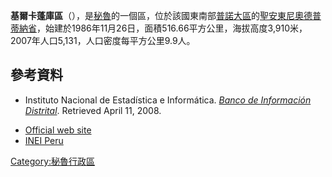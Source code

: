 '''基爾卡蓬庫區'''（{{lang-es|Distrito de Quilcapuncu}}），是[[秘魯|秘魯]]的一個區，位於該國東南部[[普諾大區|普諾大區]]的[[聖安東尼奧德普蒂納省|聖安東尼奧德普蒂納省]]，始建於1986年11月26日，面積516.66平方公里，海拔高度3,910米，2007年人口5,131，人口密度每平方公里9.9人。

==參考資料==
*{{es icon}} Instituto Nacional de Estadística e Informática. ''[https://web.archive.org/web/20080410165254/http://desa.inei.gob.pe/mapas/bid/ Banco de Información Distrital]''. Retrieved April 11, 2008.
* [https://web.archive.org/web/20120328101526/http://www.muniquilcapuncu.gob.pe/ Official web site]
* [https://web.archive.org/web/20120124063934/http://proyectos.inei.gob.pe/mapas/bid/ INEI Peru]

{{Peru-geo-stub}}
[[Category:秘魯行政區|Category:秘魯行政區]]